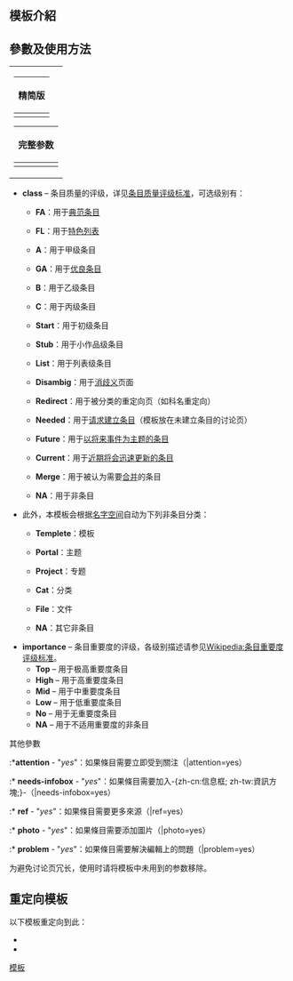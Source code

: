 <noinclude>{{Documentation subpage}}</noinclude>
{{High-use|11238}}
<!-- 在本行下編輯模板說明 -->
== 模板介紹 ==

== 參數及使用方法 ==
{| align=right style="background:transparent; width:0"
|
{| class="wikitable"
|-
!精简版
|-
|<pre style="font-size:90%">{{WikiProject Politics
|class = 
|importance =
}}
</pre>
|}
{| class="wikitable"
|-
!完整参数
|-
|<pre style="font-size:90%">{{WikiProject Politics
|class = 
|importance = 
|attention = 
|needs-infobox = 
|ref =
|photo =
|problem =
}}
</pre>
|}
|}

* '''class''' – 条目质量的评级，详见[[Wikipedia:条目质量评级标准|条目质量评级标准]]，可选级别有：
** {{classicon|FA}} '''FA'''：用于[[Wikipedia:典范条目|典范条目]]
** {{classicon|FL}} '''FL'''：用于[[Wikipedia:特色列表|特色列表]]
** {{classicon|A}} '''A'''：用于甲级条目
** {{classicon|GA}} '''GA'''：用于[[Wikipedia:优良条目|优良条目]]
** {{classicon|B}} '''B'''：用于乙级条目
** {{classicon|C}} '''C'''：用于丙级条目
** {{classicon|Start}} '''Start'''：用于初级条目
** {{classicon|Stub}} '''Stub'''：用于小作品级条目
** {{classicon|List}} '''List'''：用于列表级条目
** {{classicon|Disambig}} '''Disambig'''：用于[[Wikipedia:消歧义|消歧义]]页面
** {{classicon|Redirect}} '''Redirect'''：用于被分类的重定向页（如科名重定向）
** {{classicon|Needed}} '''Needed'''：用于[[Wikipedia:条目请求|请求建立条目]]（模板放在未建立条目的讨论页）
** {{classicon|Future}} '''Future'''：用于[[WP:FUTURE|以将来事件为主题的条目]]
** {{classicon|Current}} '''Current'''：用于[[Portal:新闻动态|近期将会迅速更新的条目]]
** {{classicon|Merge}} '''Merge'''：用于被认为需要[[WP:合并|合并]]的条目
** {{classicon|NA}} '''NA'''：用于非条目
*此外，本模板会根据[[:WP:名字空间|名字空间]]自动为下列非条目分类：
**{{classicon|Template}} '''Templete'''：模板
**{{classicon|Portal}} '''Portal'''：主题
**{{classicon|Project}} '''Project'''：专题
**{{classicon|Cat}} '''Cat'''：分类
**{{classicon|File}} '''File'''：文件
**{{classicon|NA}} '''NA'''：其它非条目

* '''importance''' – 条目重要度的评级，各级别描述请参见[[Wikipedia:条目重要度评级标准]]。
**'''Top''' – 用于极高重要度条目
**'''High''' – 用于高重要度条目
**'''Mid''' –  用于中重要度条目
**'''Low''' –  用于低重要度条目
**'''No''' – 用于无重要度条目
**'''NA''' – 用于不适用重要度的非条目

;其他參數
:*'''attention''' - "''yes''"：如果條目需要立即受到關注（|attention=yes）
:* '''needs-infobox''' - "''yes''"：如果條目需要加入-{zh-cn:信息框; zh-tw:資訊方塊;}-（|needs-infobox=yes）
:* '''ref''' - "''yes''"：如果條目需要更多來源（|ref=yes）
:* '''photo''' - "''yes''"：如果條目需要添加圖片（|photo=yes）
:* '''problem''' - "''yes''"：如果條目需要解決編輯上的問題（|problem=yes）

为避免讨论页冗长，使用时请将模板中未用到的参数移除。

==重定向模板==
以下模板重定向到此：
*{{tl|政治专题}}
*{{t1|政黨專題}}

<includeonly>
<!-- 本行下加入模板的分類 -->
[[Category:政治专题|模板]]
</includeonly>